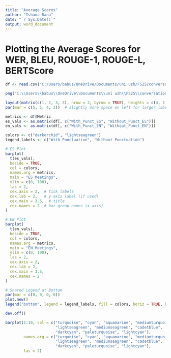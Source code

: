 ```yaml
---
title: "Average Scores"
author: "Ishana Rana"
date: "`r Sys.Date()`"
output: word_document
---
```

# Plotting the Average Scores for WER, BLEU, ROUGE-1, ROUGE-L, BERTScore

```r

df <- read.csv("C:/Users/babus/OneDrive/Documents/uni uzh/FS25/conversational speech processing/mypaper/Beyond-WER-in-ASR/data/eval_results/average_metric_scores.csv")

png("C:\\Users\\babus\\OneDrive\\Documents\\uni uzh\\FS25\\conversational speech processing\\mypaper\\Beyond-WER-in-ASR\\data\\eval_results\\combined_average_scores.png", width = 1200, height = 600)

layout(matrix(c(1, 2, 3, 3), nrow = 2, byrow = TRUE), heights = c(4, 1))
par(mar = c(5, 5, 4, 2))  # slightly more space on left for larger labels

metrics <- df$Metric
es_vals <- as.matrix(df[, c("With_Punct_ES", "Without_Punct_ES")])
en_vals <- as.matrix(df[, c("With_Punct_EN", "Without_Punct_EN")])

colors <- c("darkorchid", "lightseagreen")
legend_labels <- c("With Punctuation", "Without Punctuation")

# ES Plot
barplot(
  t(es_vals),
  beside = TRUE,
  col = colors,
  names.arg = metrics,
  main = "ES Meetings",
  ylim = c(0, 100),
  las = 2,
  cex.axis = 2,  # tick labels
  cex.lab = 2,   # y-axis label (if used)
  cex.main = 3.5,  # title
  cex.names = 2  # bar group names (x-axis)
)

# EN Plot
barplot(
  t(en_vals),
  beside = TRUE,
  col = colors,
  names.arg = metrics,
  main = "EN Meetings",
  ylim = c(0, 100),
  las = 2,
  cex.axis = 2,
  cex.lab = 2,
  cex.main = 3.5,
  cex.names = 2
)

# Shared Legend at Bottom
par(mar = c(0, 0, 0, 0))
plot.new()
legend("bottom", legend = legend_labels, fill = colors, horiz = TRUE, bty = "n", cex = 3)

dev.off()


```
```r
barplot(1:10, col = c("turquoise", "cyan", "aquamarine", "mediumturquoise",
                      "lightseagreen", "mediumseagreen", "cadetblue",
                      "darkcyan", "paleturquoise", "lightcyan"),
        names.arg = c("turquoise", "cyan", "aquamarine", "mediumturquoise",
                      "lightseagreen", "mediumseagreen", "cadetblue",
                      "darkcyan", "paleturquoise", "lightcyan"),
        las = 2)


```
